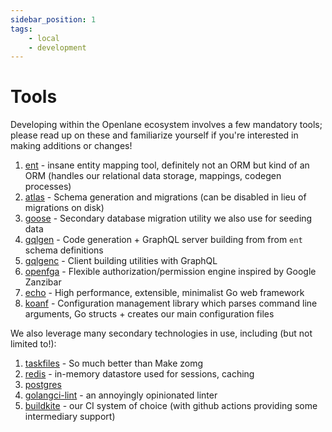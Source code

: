```yaml
---
sidebar_position: 1
tags:
    - local
    - development
---
```


# Tools

Developing within the Openlane ecosystem involves a few mandatory tools; please read up on
these and familiarize yourself if you're interested in making additions or
changes!

1. [ent](https://entgo.io/) - insane entity mapping tool, definitely not an ORM
   but kind of an ORM (handles our relational data storage, mappings, codegen
   processes)
1. [atlas](https://atlasgo.io/) - Schema generation and migrations (can be
   disabled in lieu of migrations on disk)
1. [goose](https://github.com/pressly/goose) - Secondary database migration
   utility we also use for seeding data
1. [gqlgen](https://gqlgen.com/) - Code generation + GraphQL server building
   from from `ent` schema definitions
1. [gqlgenc](https://github.com/Yamashou/gqlgenc) - Client building utilities
   with GraphQL
1. [openfga](https://openfga.dev/) - Flexible authorization/permission engine
   inspired by Google Zanzibar
1. [echo](https://echo.labstack.com/) - High performance, extensible, minimalist
   Go web framework
1. [koanf](https://github.com/knadh/koanf) - Configuration management library
   which parses command line arguments, Go structs + creates our main
   configuration files

We also leverage many secondary technologies in use, including (but not limited
to!):

1. [taskfiles](taskfiles.mdx) - So much better than Make zomg
1. [redis](https://redis.io/) - in-memory datastore used for sessions, caching
1. [postgres](https://www.postgresql.org/)
1. [golangci-lint](https://github.com/golangci/golangci-lint) - an annoyingly
   opinionated linter
1. [buildkite](https://buildkite.com/theopenlane) - our CI system of choice
   (with github actions providing some intermediary support)
